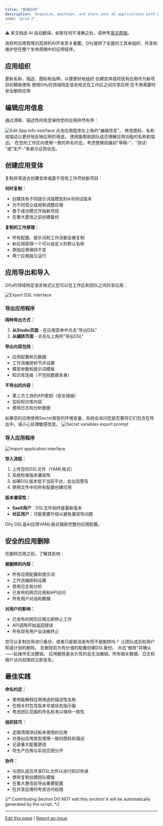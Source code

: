 ```yaml
---
title: "管理应用"
description: "Organize, maintain, and share your AI applications with powerful management tools and best practices"
icon: "grid-2"
---
```


<Note> ⚠️ 本文档由 AI 自动翻译。如有任何不准确之处，请参考[英文原版](/en/documentation/pages/workspace/app-management)。</Note>


良好的应用管理对高效的AI开发至关重要。Dify提供了全面的工具来组织、共享和维护您在整个生命周期中的应用程序。

## 应用组织

<CardGroup cols={2}>
  <Card title="编辑与自定义" icon="edit">
    更新名称、描述、图标和品牌，以便更好地组织
  </Card>
  <Card title="复制与模板" icon="copy">
    创建变体或将现有应用作为新项目的模板使用
  </Card>
  <Card title="导入与导出" icon="arrows-exchange">
    使用Dify的领域特定语言格式在工作区之间共享应用
  </Card>
  <Card title="生命周期管理" icon="recycle">
    在不再需要时安全删除应用
  </Card>
</CardGroup>

## 编辑应用信息

通过清晰、描述性的信息保持您的应用井然有序：

<Frame>
  <img src="https://assets-docs.dify.ai/dify-enterprise-mintlify/en/guides/management/63a449e9a8ae337b9c067165d1674a45.png" alt="Edit App Info interface" />
</Frame>

<Steps>
  <Step title="访问应用设置">
    点击应用程序左上角的"编辑信息"。
  </Step>
  
  <Step title="更新详细信息">
    修改图标、名称或描述以更好地反映应用的用途。
  </Step>
  
  <Step title="考虑您的团队">
    使用能帮助团队成员理解应用功能的名称和描述。
  </Step>
</Steps>

<Tip>
在您的工作区内使用一致的命名约定。考虑使用前缀如"草稿-"、"测试-"或"生产-"来表示应用状态。
</Tip>

## 创建应用变体

复制非常适合创建变体或基于现有工作开始新项目：

**何时复制：**
- 创建具有不同提示词或模型的A/B测试版本
- 为不同受众或用例调整应用
- 基于成功模式开始新项目
- 在重大更改之前创建备份

**复制的工作原理：**
- 所有配置、提示词和工作流都会被复制
- 新应用获得一个可以自定义的默认名称
- 原始应用保持不变
- 两个应用独立运行

## 应用导出和导入

Dify的领域特定语言格式让您可以在工作区和团队之间共享应用：

<Frame>
  <img src="https://assets-docs.dify.ai/dify-enterprise-mintlify/en/guides/management/544c18d770e230db93d6756bba98d8a7.png" alt="Export DSL interface" />
</Frame>

### 导出应用程序

**两种导出方式：**
1. **从Studio页面** - 在应用菜单中点击"导出DSL"
2. **从编排页面** - 点击左上角的"导出DSL"

**导出内容包括：**
- 应用配置和元数据
- 工作流编排和节点设置
- 模型参数和提示词模板
- 知识库连接（不包括数据本身）

**不导出的内容：**
- 第三方工具的API密钥（安全措施）
- 实际知识库内容
- 使用日志和分析数据

<Warning>
如果您的应用使用Secret类型的环境变量，系统会询问您是否要将它们包含在导出中。请小心处理敏感信息。
</Warning>

<Frame>
  <img src="https://assets-docs.dify.ai/dify-enterprise-mintlify/en/guides/management/25ce002ef7f0392fc6b3b6975ae137ec.png" alt="Secret variables export prompt" />
</Frame>

### 导入应用程序

<Frame>
  <img src="https://assets-docs.dify.ai/2024/11/487d2c1cc8b86666feb35ea8a346c053.png" alt="Import application interface" />
</Frame>

**导入流程：**
1. 上传您的DSL文件（YAML格式）
2. 系统检查版本兼容性
3. 如果DSL版本低于当前平台，会出现警告
4. 使用文件中的所有配置创建应用

**版本兼容性：**
- **SaaS用户**：DSL文件始终是最新版本
- **社区用户**：可能需要升级以避免兼容性问题

<Info>
Dify DSL是AI应用YAML格式捕获完整的应用配置。
</Info>

## 安全的应用删除

在删除应用之前，了解其影响：

**被删除的内容：**
- 所有应用配置和提示词
- 工作流编排和设置
- 使用日志和分析
- 已发布的网页应用和API访问
- 所有用户对话和数据

**对用户的影响：**
- 已发布的网页应用立即停止工作
- API调用开始返回错误
- 所有现有用户会话被终止

<Steps>
  <Step title="考虑替代方案">
    您可以复制应用进行备份，或者只是取消发布而不是删除吗？
  </Step>
  
  <Step title="通知利益相关者">
    让团队成员和用户知道计划的删除。
  </Step>
  
  <Step title="如需要则导出">
    在删除前为有价值的配置创建DSL备份。
  </Step>
  
  <Step title="确认删除">
    点击"删除"并确认——此操作无法撤销。
  </Step>
</Steps>

<Warning>
应用删除是永久性的且无法撤销。所有相关数据、日志和用户访问权限将立即丢失。
</Warning>

## 最佳实践

**命名约定：**
- 使用能解释应用用途的描述性名称
- 在相关时包含版本号或状态指示器
- 考虑团队范围的命名标准以保持一致性

**组织技巧：**
- 定期清理测试和未使用的应用
- 对类似应用类型使用一致的图标和描述
- 记录重大配置更改
- 将生产应用与实验应用分开

**协作：**
- 与团队成员共享DSL文件以进行知识传递
- 使用复制创建团队模板
- 在重大更改前导出重要配置
- 在共享应用时考虑访问权限

{/*
Contributing Section
DO NOT edit this section!
It will be automatically generated by the script.
*/}

---

[Edit this page](https://github.com/langgenius/dify-docs/edit/main/en/guides/management/app-management.mdx) | [Report an issue](https://github.com/langgenius/dify-docs/issues/new?template=docs.yml)